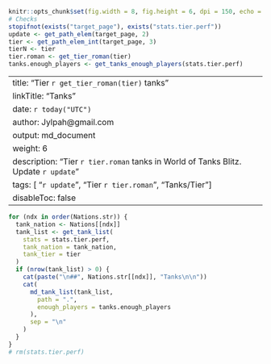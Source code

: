 ```r
knitr::opts_chunk$set(fig.width = 8, fig.height = 6, dpi = 150, echo = FALSE, dev = "svglite", fig.ext = "svgz")
# Checks
stopifnot(exists("target_page"), exists("stats.tier.perf"))
update <- get_path_elem(target_page, 2)
tier <- get_path_elem_int(target_page, 3)
tierN <- tier
tier.roman <- get_tier_roman(tier)
tanks.enough_players <- get_tanks_enough_players(stats.tier.perf)
```
---
title: "Tier `r get_tier_roman(tier)` tanks"
linkTitle: "Tanks"
date: `r today("UTC")`
author: Jylpah@gmail.com
output: md_document
weight: 6
description: "Tier `r tier.roman` tanks in World of Tanks Blitz. Update `r update`"
tags: [ "`r update`", "Tier `r tier.roman`", "Tanks/Tier"]
disableToc: false
---
```r
for (ndx in order(Nations.str)) {
  tank_nation <- Nations[[ndx]]
  tank_list <- get_tank_list(
    stats = stats.tier.perf,
    tank_nation = tank_nation,
    tank_tier = tier
  )
  if (nrow(tank_list) > 0) {
    cat(paste("\n##", Nations.str[[ndx]], "Tanks\n\n"))
    cat(
      md_tank_list(tank_list,
        path = ".",
        enough_players = tanks.enough_players
      ),
      sep = "\n"
    )
  }
}
# rm(stats.tier.perf)
```
